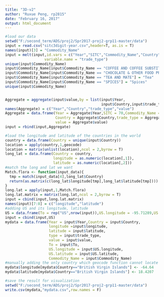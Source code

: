 ---
title: "3D-v2"
author: "Ruxue Peng, rp2815"
date: "February 16, 2017"
output: html_document
---  
```{r}  
#load our data
setwd("F:/second_term/ADS/proj2/Spr2017-proj2-grp11-master/data")
input = read.csv("sitc3digit-year.csv",header=T, as.is = T)
names(input)[3] = "Commodity_Name"
input = melt(input,id.vars = c("Year","SITC","Commodity_Name","Country"),
                  variable.name = "trade_type")
unique(input$Commodity_Name)
input$Commodity_Name[input$Commodity_Name == "COFFEE AND COFFEE SUBSTITUTES"] = "Coffee"
input$Commodity_Name[input$Commodity_Name == "CHOCOLATE & OTHER FOOD PREPARATIONS CONTAINING CO"] = "Chocolate"
input$Commodity_Name[input$Commodity_Name == "TEA AND MATE"] = "Tea"
input$Commodity_Name[input$Commodity_Name == "SPICES"] = "Spices"
unique(input$Commodity_Name)


Aggregate = aggregate(input$value,by = list(input$Year,
                                            input$Country,input$trade_type),FUN="sum")
names(Aggregate) = c("Year","Country","trade_type","value")
Aggregate = data.frame(Year = Aggregate$Year,SITC = 70,Commodity_Name = "Annual Aggregate",
                       Country = Aggregate$Country,trade_type = Aggregate$trade_type,
                       value = Aggregate$value)
input = rbind(input,Aggregate)

#load the longitude and latitude of the countries in the world
country = data.frame(Country = unique(input$Country))
location = apply(country,1,geocode)
location = matrix(unlist(location),ncol = 2,byrow = T)
long_lat = data.frame(Country = country,
                      longitude = as.numeric(location[,1]),
                      latitude = as.numeric(location[,2]))
#match the long and lat we want
Match.flora <- function(input_data){
  tmp = match(input_data[4],long_lat$Country)
  return(as.matrix(c(long_lat$longitude[tmp],long_lat$latitude[tmp])))
}
long.lat = apply(input,1,Match.flora)
long.lat.matrix = matrix(long.lat,ncol = 2,byrow = T)
input = cbind(input,long.lat.matrix)
names(input)[7:8] = c("longitude","latitude")
#adding US and its longitude, latitude
US = data.frame(To = rep("US",nrow(input)),US.longitude = -95.71289,US.latitude = 37.09024)
input = cbind(input,US)
mydata = data.frame(Year = input$Year,Country = input$Country,
                    longitude =input$longitude,
                    latitude = input$latitude,
                    type = input$trade_type,
                    value = input$value,
                    To = input$To,
                    US.longitude = input$US.longitude,
                    US.latitude = input$US.latitude,
                    Commodity_Name = input$Commodity_Name)
#manually adding the only country which geocode function cannot locate
mydata$longitude[mydata$Country=="British Virgin Islands"] <- -64.64
mydata$latitude[mydata$Country=="British Virgin Islands"] <- 18.4207

```

```{r}
#save the result for visualization
setwd("F:/second_term/ADS/proj2/Spr2017-proj2-grp11-master/data")
write.csv(mydata,"mydata.csv",row.names = F)
```

